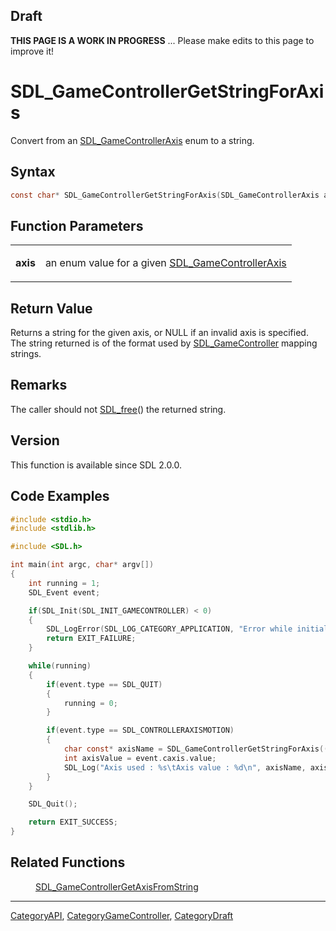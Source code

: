 
== Draft ==

'''THIS PAGE IS A WORK IN PROGRESS''' ... Please make edits to this page to improve it!


<!-- #*^*^*^*^*See https://wiki.libsdl.org/SGFunctions for details on editing this page*^*^*^*^* -->
= SDL_GameControllerGetStringForAxis =

Convert from an [[SDL_GameControllerAxis]] enum to a string.

== Syntax ==

<syntaxhighlight lang='c'>
const char* SDL_GameControllerGetStringForAxis(SDL_GameControllerAxis axis);
</syntaxhighlight>

== Function Parameters ==

{|
|'''axis'''
|an enum value for a given [[SDL_GameControllerAxis]]
|}

== Return Value ==

Returns a string for the given axis, or NULL if an invalid axis is
specified. The string returned is of the format used by
[[SDL_GameController]] mapping strings.

== Remarks ==

The caller should not [[SDL_free]]() the returned string.

== Version ==

This function is available since SDL 2.0.0.

== Code Examples ==

<!-- #Example1 Start -->
<syntaxhighlight lang='c'>
#include <stdio.h>
#include <stdlib.h>

#include <SDL.h>

int main(int argc, char* argv[])
{
    int running = 1;
    SDL_Event event;

    if(SDL_Init(SDL_INIT_GAMECONTROLLER) < 0)
    {
        SDL_LogError(SDL_LOG_CATEGORY_APPLICATION, "Error while initializing SDL2 library : %s\n", SDL_GetError());
        return EXIT_FAILURE;
    }

    while(running)
    {
        if(event.type == SDL_QUIT)
        {
            running = 0;
        }

        if(event.type == SDL_CONTROLLERAXISMOTION)
        {
            char const* axisName = SDL_GameControllerGetStringForAxis((SDL_GameControllerAxis) event.caxis.axis);
            int axisValue = event.caxis.value;
            SDL_Log("Axis used : %s\tAxis value : %d\n", axisName, axisValue);
        }
    }

    SDL_Quit();

    return EXIT_SUCCESS;
}
</syntaxhighlight>
<!-- #End Example1 -->

== Related Functions ==

:[[SDL_GameControllerGetAxisFromString]]

----
[[CategoryAPI]], [[CategoryGameController]], [[CategoryDraft]]


